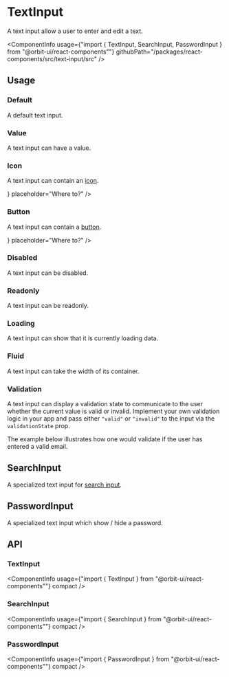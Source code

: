 
<Meta
    title="Components/TextInput"
    id="text-input"
/>

# TextInput

<Tagline>A text input allow a user to enter and edit a text.</Tagline>

<ComponentInfo
    usage={"import { TextInput, SearchInput, PasswordInput } from \"@orbit-ui/react-components\""}
    githubPath="/packages/react-components/src/text-input/src"
/>

## Usage

### Default

A default text input.

<Preview>
    <Story name="default">
        <TextInput placeholder="Where to?" />
    </Story>
</Preview>

### Value

A text input can have a value.

<Preview>
    <Story name="value">
        <TextInput defaultValue="Deep space" placeholder="Where to?" />
    </Story>
</Preview>

### Icon

A text input can contain an [icon](?path=/docs/icon-gallery--page).

<Preview>
    <Story name="icon">
        <TextInput icon={<EditIcon />} placeholder="Where to?" />
    </Story>
</Preview>

### Button

A text input can contain a [button](?path=/docs/button--default-story).

<Preview>
    <Story name="button">
        <TextInput button={<CrossButton aria-label="Clear value" />} placeholder="Where to?" />
    </Story>
</Preview>

### Disabled

A text input can be disabled.

<Preview>
    <Story name="disabled">
        <TextInput disabled placeholder="Where to?" />
    </Story>
</Preview>

### Readonly

A text input can be readonly.

<Preview>
    <Story name="readonly">
        <TextInput readOnly defaultValue="Deep space" />
    </Story>
</Preview>

### Loading

A text input can show that it is currently loading data.

<Preview>
    <Story name="loading">
        <TextInput loading />
    </Story>
</Preview>

### Fluid

A text input can take the width of its container.

<Preview>
    <Story name="fluid">
        <TextInput fluid placeholder="Where to?" />
    </Story>
</Preview>

### Validation

A text input can display a validation state to communicate to the user whether the current value is valid or invalid. Implement your own validation logic in your app and pass either `"valid"` or `"invalid"` to the input via the `validationState` prop.

The example below illustrates how one would validate if the user has entered a valid email.

<Preview filePath="/text-input/docs/EmailValidation" />

## SearchInput

A specialized text input for [search input](https://developer.mozilla.org/en-US/docs/Web/HTML/Element/input/search).

<Preview>
    <Story name="search">
        <SearchInput placeholder="Where to?" />
    </Story>
</Preview>

## PasswordInput

A specialized text input which show / hide a password.

<Preview>
    <Story name="password">
        <PasswordInput placeholder="What's your secret?" />
    </Story>
</Preview>

## API

### TextInput

<ComponentInfo
    usage={"import { TextInput } from \"@orbit-ui/react-components\""}
    compact
/>

<ArgsTable of={InnerTextInput} />

### SearchInput

<ComponentInfo
    usage={"import { SearchInput } from \"@orbit-ui/react-components\""}
    compact
/>

<ArgsTable of={InnerSearchInput} />

### PasswordInput

<ComponentInfo
    usage={"import { PasswordInput } from \"@orbit-ui/react-components\""}
    compact
/>

<ArgsTable of={InnerPasswordInput} />
